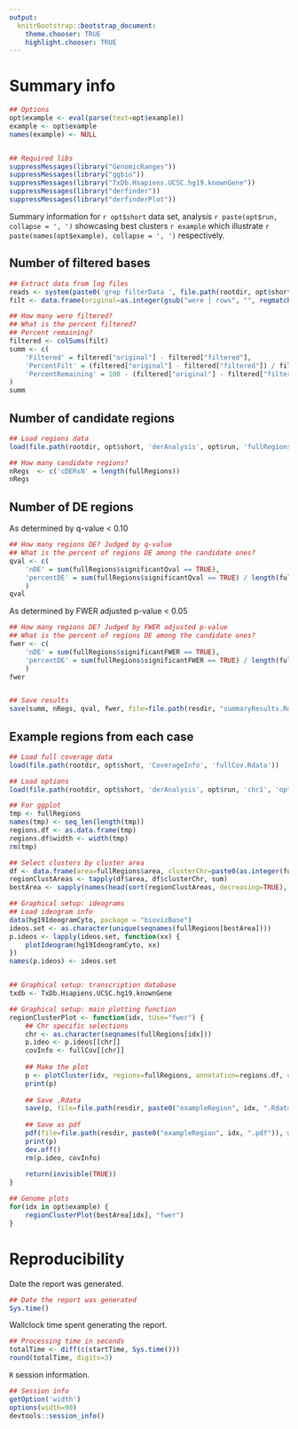 ```yaml
---
output:
  knitrBootstrap::bootstrap_document:
    theme.chooser: TRUE
    highlight.chooser: TRUE
---
```


Summary info
===========

```r
## Options
opt$example <- eval(parse(text=opt$example))
example <- opt$example
names(example) <- NULL


## Required libs
suppressMessages(library("GenomicRanges"))
suppressMessages(library("ggbio"))
suppressMessages(library("TxDb.Hsapiens.UCSC.hg19.knownGene"))
suppressMessages(library("derfinder"))
suppressMessages(library("derfinderPlot"))
```

Summary information for `r opt$short` data set, analysis `r paste(opt$run, collapse = ', ')` showcasing best clusters `r example` which illustrate `r paste(names(opt$example), collapse = ', ')` respectively.


## Number of filtered bases

```r
## Extract data from log files
reads <- system(paste0('grep filterData ', file.path(rootdir, opt$short, 'CoverageInfo', 'logs'), '/fullCov-*.e* | grep -v "that 0 percent"'), intern=TRUE)
filt <- data.frame(original=as.integer(gsub("were | rows", "", regmatches(reads, regexpr("were [0-9]* rows", reads)))), filtered=as.integer(gsub("are | rows", "", regmatches(reads, regexpr("are [0-9]* rows", reads)))))

## How many were filtered?
## What is the percent filtered?
## Percent remaining?
filtered <- colSums(filt)
summ <- c(
    'Filtered' = filtered["original"] - filtered["filtered"],
    'PercentFilt' = (filtered["original"] - filtered["filtered"]) / filtered["original"] * 100,
    'PercentRemaining' = 100 - (filtered["original"] - filtered["filtered"]) / filtered["original"] * 100
)
summ
```

## Number of candidate regions

```r
## Load regions data
load(file.path(rootdir, opt$short, 'derAnalysis', opt$run, 'fullRegions.Rdata'))

## How many candidate regions?
nRegs  <- c('cDERsN' = length(fullRegions))
nRegs
```

## Number of DE regions


As determined by q-value < 0.10

```r
## How many regions DE? Judged by q-value
## What is the percent of regions DE among the candidate ones?
qval <- c(
    'nDE' = sum(fullRegions$significantQval == TRUE),
    'percentDE' = sum(fullRegions$significantQval == TRUE) / length(fullRegions) * 100
    )
qval
```

As determined by FWER adjusted p-value < 0.05

```r
## How many regions DE? Judged by FWER adjusted p-value
## What is the percent of regions DE among the candidate ones?
fwer <- c(
    'nDE' = sum(fullRegions$significantFWER == TRUE),
    'percentDE' = sum(fullRegions$significantFWER == TRUE) / length(fullRegions) * 100
    )
fwer


## Save results
save(summ, nRegs, qval, fwer, file=file.path(resdir, "summaryResults.Rdata"))
```


## Example regions from each case

```r
## Load full coverage data
load(file.path(rootdir, opt$short, 'CoverageInfo', 'fullCov.Rdata'))

## Load options
load(file.path(rootdir, opt$short, 'derAnalysis', opt$run, 'chr1', 'optionsStats.Rdata'))

## For ggplot
tmp <- fullRegions
names(tmp) <- seq_len(length(tmp))
regions.df <- as.data.frame(tmp)
regions.df$width <- width(tmp)
rm(tmp)

## Select clusters by cluster area
df <- data.frame(area=fullRegions$area, clusterChr=paste0(as.integer(fullRegions$cluster), chr=as.character(seqnames(fullRegions))))
regionClustAreas <- tapply(df$area, df$clusterChr, sum)
bestArea <- sapply(names(head(sort(regionClustAreas, decreasing=TRUE), 20)), function(y) { which(df$clusterChr == y)[[1]]})

## Graphical setup: ideograms 
## Load ideogram info
data(hg19IdeogramCyto, package = "biovizBase")
ideos.set <- as.character(unique(seqnames(fullRegions[bestArea])))
p.ideos <- lapply(ideos.set, function(xx) { 
	plotIdeogram(hg19IdeogramCyto, xx)
})
names(p.ideos) <- ideos.set


## Graphical setup: transcription database
txdb <- TxDb.Hsapiens.UCSC.hg19.knownGene

## Graphical setup: main plotting function
regionClusterPlot <- function(idx, tUse="fwer") {
	## Chr specific selections
	chr <- as.character(seqnames(fullRegions[idx]))
	p.ideo <- p.ideos[[chr]]
	covInfo <- fullCov[[chr]]
	
	## Make the plot
	p <- plotCluster(idx, regions=fullRegions, annotation=regions.df, coverageInfo=covInfo, groupInfo=optionsStats$groupInfo, titleUse=tUse, txdb=txdb, p.ideogram=p.ideo)
	print(p)
	
	## Save .Rdata
	save(p, file=file.path(resdir, paste0("exampleRegion", idx, ".Rdata")) )
	
	## Save as pdf
	pdf(file=file.path(resdir, paste0("exampleRegion", idx, ".pdf")), width=20, height=10)
	print(p)
	dev.off()
	rm(p.ideo, covInfo)
	
	return(invisible(TRUE))	
}

## Genome plots
for(idx in opt$example) {
	regionClusterPlot(bestArea[idx], "fwer")
}
```

# Reproducibility

Date the report was generated.

```r
## Date the report was generated
Sys.time()
```

Wallclock time spent generating the report.

```r
## Processing time in seconds
totalTime <- diff(c(startTime, Sys.time()))
round(totalTime, digits=3)
```

`R` session information.

```r
## Session info
getOption('width')
options(width=90)
devtools::session_info()
```
